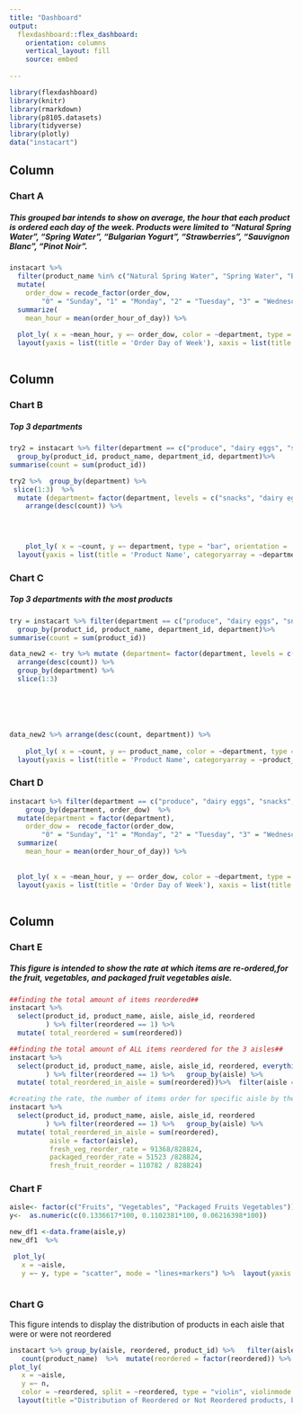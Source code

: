 ```yaml
---
title: "Dashboard"
output: 
  flexdashboard::flex_dashboard:
    orientation: columns
    vertical_layout: fill
    source: embed
  
---
```


```r
library(flexdashboard)
library(knitr)
library(rmarkdown)
library(p8105.datasets)
library(tidyverse)
library(plotly)
data("instacart")

```

Column {data-width=650}
-----------------------------------------------------------------------

### Chart A
##### This grouped bar intends to show on average, the hour that each product is ordered each day of the week. Products were limited to "Natural Spring Water", "Spring Water", "Bulgarian Yogurt", "Strawberries", "Sauvignon Blanc", "Pinot Noir".
```r

instacart %>%
  filter(product_name %in% c("Natural Spring Water", "Spring Water", "Bulgarian Yogurt", "Strawberries", "Sauvignon Blanc", "Pinot Noir")) %>%
  mutate(
    order_dow = recode_factor(order_dow,
        "0" = "Sunday", "1" = "Monday", "2" = "Tuesday", "3" = "Wednesday", "4"= "Thursday", "5" = "Friday", "6" = "Saturday")) %>%   group_by(department, order_dow)  %>%
  summarize(
    mean_hour = mean(order_hour_of_day)) %>% 
  
  plot_ly( x = ~mean_hour, y =~ order_dow, color = ~department, type = "bar", orientation = 'h') %>% 
  layout(yaxis = list(title = 'Order Day of Week'), xaxis = list(title = 'Mean Hour of the Day'),  colors = "viridis", barmode = 'group', autosize = F, width = 700, height = 350)
 
```
Column {data-width=650}
-----------------------------------------------------------------------

### Chart B
##### Top 3 departments 

```r
try2 = instacart %>% filter(department == c("produce", "dairy eggs", "snacks"))%>%
  group_by(product_id, product_name, department_id, department)%>%
summarise(count = sum(product_id)) 

try2 %>%  group_by(department) %>% 
 slice(1:3)  %>%
  mutate (department= factor(department, levels = c("snacks", "dairy eggs", "produce"))) %>%
    arrange(desc(count)) %>% 



  
    plot_ly( x = ~count, y =~ department, type = "bar", orientation = 'h') %>% 
  layout(yaxis = list(title = 'Product Name', categoryarray = ~department, categoryorder = "array"), xaxis = list(title = 'Order Frequency'),colors = "viridis", barmode = 'group', autosize = F, width = 700, height = 350) 
```

### Chart C
##### Top 3 departments with the most products
```r
try = instacart %>% filter(department == c("produce", "dairy eggs", "snacks"))%>%
  group_by(product_id, product_name, department_id, department)%>%
summarise(count = sum(product_id)) 

data_new2 <- try %>% mutate (department= factor(department, levels = c("snacks", "dairy eggs", "produce"))) %>% 
  arrange(desc(count)) %>% 
  group_by(department) %>%
  slice(1:3)






data_new2 %>% arrange(desc(count, department)) %>% 
  
    plot_ly( x = ~count, y =~ product_name, color = ~department, type = "bar", orientation = 'h')%>% 
  layout(yaxis = list(title = 'Product Name', categoryarray = ~product_name, categoryorder = "array"), xaxis = list(title = 'Order Frequency'),colors = "viridis", barmode = 'group', autosize = F, width = 700, height = 350) 
```

### Chart D

```r
instacart %>% filter(department == c("produce", "dairy eggs", "snacks", "beverages", "frozen")) %>% 
    group_by(department, order_dow)  %>%
  mutate(department = factor(department),
    order_dow =  recode_factor(order_dow,
        "0" = "Sunday", "1" = "Monday", "2" = "Tuesday", "3" = "Wednesday", "4"= "Thursday", "5" = "Friday", "6" = "Saturday")) %>% 
  summarize(
    mean_hour = mean(order_hour_of_day)) %>% 
  
  
  plot_ly( x = ~mean_hour, y =~ order_dow, color = ~department, type = "bar", orientation = 'h') %>% 
  layout(yaxis = list(title = 'Order Day of Week'), xaxis = list(title = 'Mean Hour of the Day'),  colors = "viridis", barmode = 'group', autosize = F, width = 700, height = 350)
 
```


Column {data-width=650}
-----------------------------------------------------------------------

### Chart E 

##### This figure is intended to show the rate at which items are re-ordered,for the fruit, vegetables, and packaged fruit vegetables aisle.
```r
##finding the total amount of items reordered##
instacart %>% 
  select(product_id, product_name, aisle, aisle_id, reordered
         ) %>% filter(reordered == 1) %>% 
  mutate( total_reordered = sum(reordered))

##finding the total amount of ALL items reordered for the 3 aisles##
instacart %>% 
  select(product_id, product_name, aisle, aisle_id, reordered, everything()
         ) %>% filter(reordered == 1) %>%   group_by(aisle) %>% 
  mutate( total_reordered_in_aisle = sum(reordered))%>%  filter(aisle == c("fresh vegetables", "fresh fruits", "packaged vegetables fruits")) 

#creating the rate, the number of items order for specific aisle by the 
instacart %>% 
  select(product_id, product_name, aisle, aisle_id, reordered
         ) %>% filter(reordered == 1) %>%   group_by(aisle) %>% 
  mutate( total_reordered_in_aisle = sum(reordered),
          aisle = factor(aisle),
          fresh_veg_reorder_rate = 91368/828824,
          packaged_reorder_rate = 51523	/828824,
          fresh_fruit_reorder = 110782 / 828824)

```

### Chart F

```r
aisle<- factor(c("Fruits", "Vegetables", "Packaged Fruits Vegetables")) 
y<-  as.numeric(c(0.1336617*100, 0.1102381*100,	0.06216398*100))

new_df1 <-data.frame(aisle,y)
new_df1  %>% 

 plot_ly(
   x = ~aisle,
   y =~ y, type = "scatter", mode = "lines+markers") %>%  layout(yaxis = list(title = '% Products Re-ordered'), xaxis = list(title = 'Aisle'),  colors = "viridis", autosize = F, width = 500, height = 400)
 
```

### Chart G
This figure intends to display the distribution of products in each aisle that were or were not reordered
```r
instacart %>% group_by(aisle, reordered, product_id) %>%   filter(aisle %in% c("fresh vegetables", "packaged vegetables fruits"))%>%
   count(product_name)  %>%  mutate(reordered = factor(reordered)) %>% 
plot_ly(
   x = ~aisle,
   y =~ n, 
   color = ~reordered, split = ~reordered, type = "violin", violinmode = "group") %>% 
  layout(title ="Distribution of Reordered or Not Reordered products, by Aisle", yaxis = list(title = 'Number of Products'), xaxis = list(title = 'Aisle'),  colors = "viridis")
```



